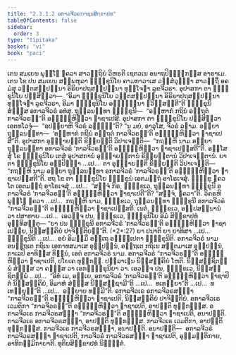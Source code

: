 ```yaml
---
title: "2.3.1.2 ອກາລຈີວຣຠາຊນສິກ຺ຂາປທ"
tableOfContents: false
sidebar:
  order: 3
type: "tipitaka"
basket: "vi"
book: "paci"
---
```



<DynamicBreadcrumb />

<Division number="738" book="paci">

<Paragraph number="2441" book="paci">
ເຕນ ສມເຍນ ພຸທ຺ໂຘ ຠຄວາ ສາວຕ຺ຖິຍໍ ວິຫຣຕິ ເຊຕວເນ ອນາຖປິຓ຺ຑິກສ຺ສ ອາຣາເມ. ເຕນ ໂຂ ປນ ສມເຍນ ສມ຺ພຫຸລາ ຠິກ຺ຂຸນິໂຍ ຄາມກາວາເສ ວສ຺ສໍວຸຏ຺ຐາ ສາວຕ຺ຖິໍ ອຄມໍສຸ ວຕ຺ຕສມ຺ປນ຺ນາ ອິຣິຍາປຖສມ຺ປນ຺ນາ ທຸຈ຺ໂຈຬາ ລູຂຈີວຣາ. ອຸປາສກາ ຕາ ຠິກ຺ຂຸນິໂຍ ປສ຺ສິຕ຺ວາ—  “ອິມາ ຠິກ຺ຂຸນິໂຍ ວຕ຺ຕສມ຺ປນ຺ນາ ອິຣິຍາປຖສມ຺ປນ຺ນາ ທຸຈ຺ໂຈຬາ ລູຂຈີວຣາ, ອິມາ ຠິກ຺ຂຸນິໂຍ ອຈ຺ຉິນ຺ນາ ຠວິສ຺ສນ຺ຕີ”ຕິ ຠິກ຺ຂຸນິສໍຆສ຺ສ ອກາລຈີວຣໍ ອທໍສຸ. ຖຸລ຺ລນນ຺ທາ ຠິກ຺ຂຸນີ—  “ອມ຺ຫາກໍ ກຖິນໍ ອຕ຺ຖຕໍ ກາລຈີວຣນ຺”ຕິ ອຘິຏ຺ຐຫິຕ຺ວາ ຠາຊາເປສິ. ອຸປາສກາ ຕາ ຠິກ຺ຂຸນິໂຍ ປສ຺ສິຕ຺ວາ ເອຕທໂວຈຸໍ—  “ອປຍ຺ຍາຫິ ຈີວຣໍ ລທ຺ຘນ຺”ຕິ? “ນ ມຍໍ, ອາວຸໂສ, ຈີວຣໍ ລຠາມ. ອຍ຺ຍາ ຖຸລ຺ລນນ຺ທາ—  ‘ອມ຺ຫາກໍ ກຖິນໍ ອຕ຺ຖຕໍ ກາລຈີວຣນ຺’ຕິ ອຘິຏ຺ຐຫິຕ຺ວາ ຠາຊາເປສີ”ຕິ. ອຸປາສກາ ອຸຊ຺ຌາຍນ຺ຕິ ຂິຍ຺ຍນ຺ຕິ ວິປາເຈນ຺ຕິ—  “ກຖຎ຺ຫິ ນາມ ອຍ຺ຍາ ຖຸລ຺ລນນ຺ທາ ອກາລຈີວຣໍ ‘ກາລຈີວຣນ຺’ຕິ ອຘິຏ຺ຐຫິຕ຺ວາ ຠາຊາເປສ຺ສຕີ”ຕິ.
</Paragraph>

<Paragraph number="2442" book="paci">
ອສ຺ໂສສຸໍ ໂຂ ຠິກ຺ຂຸນິໂຍ ເຕສໍ ອຸປາສການໍ ອຸຊ຺ຌາຍນ຺ຕານໍ ຂິຍ຺ຍນ຺ຕານໍ ວິປາເຈນ຺ຕານໍ. ຍາ ຕາ ຠິກ຺ຂຸນິໂຍ ອປ຺ປິຈ຺ຉາ …ເປ…  ຕາ ອຸຊ຺ຌາຍນ຺ຕິ ຂິຍ຺ຍນ຺ຕິ ວິປາເຈນ຺ຕິ—  “ກຖຎ຺ຫິ ນາມ ອຍ຺ຍາ ຖຸລ຺ລນນ຺ທາ ອກາລຈີວຣໍ ‘ກາລຈີວຣນ຺’ຕິ ອຘິຏ຺ຐຫິຕ຺ວາ ຠາຊາເປສ຺ສຕີ”ຕິ. ອຖ ໂຂ ຕາ ຠິກ຺ຂຸນິໂຍ ຠິກ຺ຂູນໍ ເອຕມຕ຺ຖໍ ອາໂຣເຈສຸໍ. ຠິກ຺ຂູ ຠຄວໂຕ ເອຕມຕ຺ຖໍ ອາໂຣເຈສຸໍ …ເປ…  “ສຈ຺ຈໍ ກິຣ, ຠິກ຺ຂເວ, ຖຸລ຺ລນນ຺ທາ ຠິກ຺ຂຸນີ ອກາລຈີວຣໍ ‘ກາລຈີວຣນ຺’ຕິ ອຘິຏ຺ຐຫິຕ຺ວາ ຠາຊາເປຕີ”ຕິ? “ສຈ຺ຈໍ, ຠຄວາ”ຕິ. ວິຄຣຫິ ພຸທ຺ໂຘ ຠຄວາ …ເປ…  ກຖຎ຺ຫິ ນາມ, ຠິກ຺ຂເວ, ຖຸລ຺ລນນ຺ທາ ຠິກ຺ຂຸນີ ອກາລຈີວຣໍ “ກາລຈີວຣນ຺”ຕິ ອຘິຏ຺ຐຫິຕ຺ວາ ຠາຊາເປສ຺ສຕິ. ເນຕໍ, ຠິກ຺ຂເວ, ອປ຺ປສນ຺ນານໍ ວາ ປສາທາຍ …ເປ…  ເອວຎ຺ຈ ປນ, ຠິກ຺ຂເວ, ຠິກ຺ຂຸນິໂຍ ອິມໍ ສິກ຺ຂາປທໍ ອຸທ຺ທິສນ຺ຕຸ—
</Paragraph>

</Division>
<Division number="739" book="paci">

<Paragraph number="2443" book="paci">
<Emphasis>“ຍາ ປນ ຠິກ຺ຂຸນີ ອກາລຈີວຣໍ ‘ກາລຈີວຣນ຺’ຕິ ອຘິຏ຺ຐຫິຕ຺ວາ ຠາຊາເປຍ຺ຍ, ນິສ຺ສຄ຺ຄິຍໍ ປາຈິຕ຺ຕິຍນ຺”</Emphasis>ຕິ. (*2*:<Emphasis>27</Emphasis>)
</Paragraph>

</Division>
<Division number="740" book="paci">

<Paragraph number="2444" book="paci">
<Emphasis>ຍາ ປນາ</Emphasis>ຕິ ຍາ ຍາທິສາ …ເປ…  <Emphasis>ຠິກ຺ຂຸນີ</Emphasis>ຕິ …ເປ…  ອຍໍ ອິມສ຺ມິໍ ອຕ຺ເຖ ອຘິປ຺ເປຕາ ຠິກ຺ຂຸນີຕິ.
</Paragraph>

<Paragraph number="2445" book="paci">
<Emphasis>ອກາລຈີວຣໍ</Emphasis> ນາມ ອນຕ຺ຖເຕ ກຖິເນ ເອກາທສມາເສ ອຸປ຺ປນ຺ນໍ, ອຕ຺ຖເຕ ກຖິເນ ສຕ຺ຕມາເສ ອຸປ຺ປນ຺ນໍ, ກາເລປິ ອາທິສ຺ສ ທິນ຺ນໍ, ເອຕໍ ອກາລຈີວຣໍ ນາມ.
</Paragraph>

<Paragraph number="2446" book="paci">
ອກາລຈີວຣໍ “ກາລຈີວຣນ຺”ຕິ ອຘິຏ຺ຐຫິຕ຺ວາ ຠາຊາເປຕິ, ປໂຍເຄ ທຸກ຺ກຏໍ. ປຏິລາເຠນ ນິສ຺ສຄ຺ຄິຍໍ ໂຫຕິ. ນິສ຺ສຊ຺ຊິຕພ຺ພໍ ສໍຆສ຺ສ ວາ ຄຓສ຺ສ ວາ ເອກຠິກ຺ຂຸນິຍາ ວາ. ເອວຎ຺ຈ ປນ, ຠິກ຺ຂເວ, ນິສ຺ສຊ຺ຊິຕພ຺ພໍ …ເປ…  “ອິທໍ ເມ, ອຍ຺ເຍ, ອກາລຈີວຣໍ ‘ກາລຈີວຣນ຺’ຕິ ອຘິຏ຺ຐຫິຕ຺ວາ ຠາຊາປິຕໍ ນິສ຺ສຄ຺ຄິຍໍ, ອິມາຫໍ ສໍຆສ຺ສ ນິສ຺ສຊ຺ຊາມີ”ຕິ …ເປ…  ທເທຍ຺ຍາ”ຕິ …ເປ…  ທເທຍ຺ຍຸນ຺”ຕິ …ເປ…  ອຍ຺ຍາຍ ທມ຺ມີ”ຕິ.
</Paragraph>

</Division>
<Division number="741" book="paci">

<Paragraph number="2447" book="paci">
ອກາລຈີວເຣ ອກາລຈີວຣສຎ຺ຎາ “ກາລຈີວຣນ຺”ຕິ ອຘິຏ຺ຐຫິຕ຺ວາ ຠາຊາເປຕິ, ນິສ຺ສຄ຺ຄິຍໍ ປາຈິຕ຺ຕິຍໍ. ອກາລຈີວເຣ ເວມຕິກາ “ກາລຈີວຣນ຺”ຕິ ອຘິຏ຺ຐຫິຕ຺ວາ ຠາຊາເປຕິ, ອາປຕ຺ຕິ ທຸກ຺ກຏສ຺ສ. ອກາລຈີວເຣ ກາລຈີວຣສຎ຺ຎາ “ກາລຈີວຣນ຺”ຕິ ອຘິຏ຺ຐຫິຕ຺ວາ ຠາຊາເປຕິ, ອນາປຕ຺ຕິ. ກາລຈີວເຣ ອກາລຈີວຣສຎ຺ຎາ, ອາປຕ຺ຕິ ທຸກ຺ກຏສ຺ສ. ກາລຈີວເຣ ເວມຕິກາ, ອາປຕ຺ຕິ ທຸກ຺ກຏສ຺ສ. ກາລຈີວເຣ ກາລຈີວຣສຎ຺ຎາ, ອນາປຕ຺ຕິ.
</Paragraph>

</Division>
<Division number="742" book="paci">

<Paragraph number="2448" book="paci">
ອນາປຕ຺ຕິ—  ອກາລຈີວຣໍ ກາລຈີວຣສຎ຺ຎາ ຠາຊາເປຕິ, ກາລຈີວຣໍ ກາລຈີວຣສຎ຺ຎາ ຠາຊາເປຕິ, ອຸມ຺ມຕ຺ຕິກາຍ, ອາທິກມ຺ມິກາຍາຕິ.

</Paragraph>
</Division>

<Paragraph number="2449" type="center" book="paci">
ທຸຕິຍສິກ຺ຂາປທໍ ນິຏ຺ຐິຕໍ.
</Paragraph>